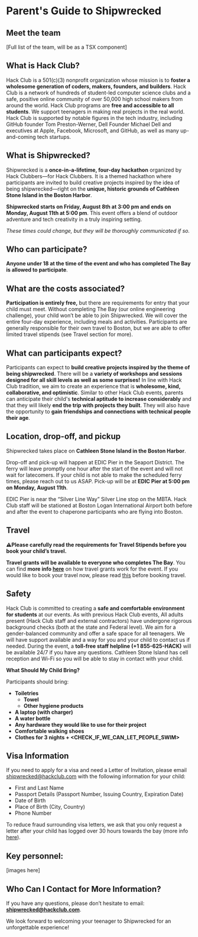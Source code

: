 # Parent's Guide to Shipwrecked

## Meet the team
[Full list of the team, will be as a TSX component]

## What is Hack Club?

Hack Club is a 501(c)(3) nonprofit organization whose mission is to **foster a wholesome generation of coders, makers, founders, and builders**. Hack Club is a network of hundreds of student-led computer science clubs and a safe, positive online community of over 50,000 high school makers from around the world. Hack Club programs are **free and accessible to all students**. We support teenagers in making real projects in the real world. Hack Club is supported by notable figures in the tech industry, including GitHub founder Tom Preston-Werner, Dell Founder Michael Dell and executives at Apple, Facebook, Microsoft, and GitHub, as well as many up-and-coming tech startups.

## What is Shipwrecked?

Shipwrecked is a **once-in-a-lifetime, four-day hackathon** organized by Hack Clubbers—for Hack Clubbers. It is a themed hackathon where participants are invited to build creative projects inspired by the idea of being shipwrecked—right on the **unique, historic grounds of Cathleen Stone Island in the Boston Harbor**.

**Shipwrecked starts on Friday, August 8th at 3:00 pm and ends on Monday, August 11th at 5:00 pm**. This event offers a blend of outdoor adventure and tech creativity in a truly inspiring setting.

*These times could change, but they will be thoroughly communicated if so.*

## Who can participate?

**Anyone under 18 at the time of the event and who has completed The Bay is allowed to participate**.

## What are the costs associated?

**Participation is entirely free,** but there are requirements for entry that your child must meet. Without completing The Bay (our online engineering challenge), your child won’t be able to join Shipwrecked. We will cover the entire four-day experience, including meals and activities. Participants are generally responsible for their own travel to Boston, but we are able to offer limited travel stipends (see Travel section for more).

## What can participants expect?

Participants can expect to **build creative projects inspired by the theme of being shipwrecked**. There will be a **variety of workshops and sessions designed for all skill levels as well as some surprises\!** In line with Hack Club tradition, we aim to create an experience that is **wholesome, kind, collaborative, and optimistic**. Similar to other Hack Club events, parents can anticipate their child's **technical aptitude to increase considerably** and that they will likely **end the trip with projects they built**. They will also have the opportunity to **gain friendships and connections with technical people their age**.

## Location, drop-off, and pickup

Shipwrecked takes place on **Cathleen Stone Island in the Boston Harbor**.

Drop-off and pick-up will happen at EDIC Pier in the Seaport District. The ferry will leave promptly one hour after the start of the event and will not wait for latecomers. If your child is not able to make the scheduled ferry times, please reach out to us ASAP. Pick-up will be at **EDIC Pier at 5:00 pm on Monday, August 11th**.

EDIC Pier is near the “Silver Line Way” Silver Line stop on the MBTA. Hack Club staff will be stationed at Boston Logan International Airport both before and after the event to chaperone participants who are flying into Boston.

## Travel

**⚠️Please carefully read the requirements for Travel Stipends before you book your child’s travel.**

**Travel grants will be available to everyone who completes The Bay**. You can find **more info [here](/info/the-bay)** on how travel grants work for the event.  If you would like to book your travel now, please read [this](?tab=t.txkygwavddbr) before booking travel.

## Safety

Hack Club is committed to creating a **safe and comfortable environment for students** at our events. As with previous Hack Club events, All adults present (Hack Club staff and external contractors) have undergone rigorous background checks (both at the state and Federal level). We aim for a gender-balanced community and offer a safe space for all teenagers. We will have support available and a way for you and your child to contact us if needed. During the event, a **toll-free staff helpline (+1 855-625-HACK)** will be available 24/7 if you have any questions. Cathleen Stone Island has cell reception and Wi-Fi so you will be able to stay in contact with your child.

**What Should My Child Bring?**

Participants should bring:

* **Toiletries**  
  * **Towel**  
  * **Other hygiene products**  
* **A laptop (with charger)**  
* **A water bottle**  
* **Any hardware they would like to use for their project**  
* **Comfortable walking shoes**  
* **Clothes for 3 nights \+ \<CHECK\_IF\_WE\_CAN\_LET\_PEOPLE\_SWIM\>**

## Visa Information

If you need to apply for a visa and need a Letter of Invitation, please email [shipwrecked@hackclub.com](mailto:shipwrecked@hackclub.com) with the following information for your child: 

* First and Last Name  
* Passport Details (Passport Number, Issuing Country, Expiration Date)   
* Date of Birth  
* Place of Birth (City, Country)  
* Phone Number

To reduce fraud surrounding visa letters, we ask that you only request a letter after your child has logged over 30 hours towards the bay (more info [here](?tab=t.yxrvbn3vw5h5)).

## Key personnel:
[images here]
## **Who Can I Contact for More Information?**

If you have any questions, please don’t hesitate to email: **shipwrecked@hackclub.com**. 

We look forward to welcoming your teenager to Shipwrecked for an unforgettable experience\!